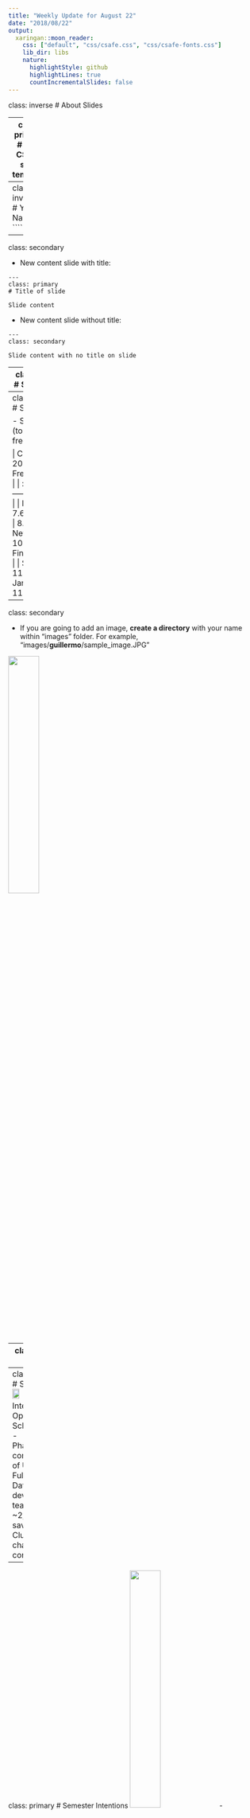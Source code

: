 ```yaml
---
title: "Weekly Update for August 22"
date: "2018/08/22"
output:
  xaringan::moon_reader:
    css: ["default", "css/csafe.css", "css/csafe-fonts.css"]
    lib_dir: libs
    nature:
      highlightStyle: github
      highlightLines: true
      countIncrementalSlides: false
---
```



class: inverse
# About Slides

---
class: primary 
# New CSAFE slide template

We're now using [`xaringan`](https://github.com/yihui/xaringan)

What's changed: 

- New person slide: 

````
---
class: inverse
# Your Name
````

---
class: secondary

- New content slide with title: 

````
---
class: primary
# Title of slide 

Slide content
````

- New content slide without title: 

````
---
class: secondary

Slide content with no title on slide
````

---
class: inverse
# Sample User

---
class: primary
# Sample Slide

- Sample Table (top press freedom index):

| Country      | 2018 Press Freedom Index |
| :----------- | :----------------------- |
| Norway       | 7.63   |
| Sweden       | 8.31   |
| Netherlands  | 10.01  |
| Finland      | 10.26  |
| Switzerland  | 11.27  |
| Jamaica      | 11.33  |                 



---
class: secondary

- If you are going to add an image, **create a directory** with your name within "images" folder. For example, "images/**guillermo**/sample_image.JPG"


 <img src = "images/guillermo/sample_image.JPG" width="35%"/>
 
---
class: inverse
# Ben  

---
class: primary
# Summer
<img src = "images/ben/intern_pic.png" width="35%"/>
- Internship at OptumRx in Schaumburg IL
- Pharmaceutical company part of UHG
- Fullstack / Database development in team of 5
- ~2,000,000$ saved
- Linux Club challenges / content  


---
class: primary
# Semester Intentions
<img src = "images/ben/stack.jpg" width="35%"/>
- Collaborate w/Nic & Amy to improve handwriting project
- Develop improvements / features part of algorithm
- Eventually port algorithm through an application portal
- Improve file structure of project   

---
 class: inverse
# Ganesh  

---
class: primary  
# Summer Work  

- Presented Adapting the Chumbley Score poster at AFTE  
- Finished writing the Chumbley paper  (along with Dr. Hofmann)
- Submitted to the Journal of Forensic Sciences  (JFS)
- Got reviewer comments, addressed them and submitting back the responses today 
- Started reviewing basic building blocks for developing an interactive User Interface and Front end for reviewing bullet and land-to-land comparisons.
---
class: primary   
# Fall Semester Goals  

- Taking 2 or 3 classes (Time Series (Stat 551), Optimization in Machine Learning (Com Sc 578X), Cognitive Psychology for Human Computer Interaction (HCI 521))
- Continue with the development of the User Interface
- Explore possibilities of Optimizing the Random Forest wherever possible in the bullet project and implement it.
- Conceptualize the bullet-to-bullet comparison problem for the Chumbley score method.

---
class: inverse
# Kiegan  

---
class: primary  
# Summer Work  

- Presented grooves poster at AFTE  
- Helped Amy run STEMversity in GA  
- Took the PhD written prelim   
    - Took a nap after  
- Presented grooves work (talk) at JSM  
- Wrote draft of grooves ID paper for AFTE journal  
- Started using more sophisticated techniques on grooves  
    - Results coming soon to a show-and-tell near you! ;)  

---
class: primary   
# Fall Semester Goals  

- Submit to AFTE journal  
- Complete writing of Chapman & Hall book  
    - Working on this from home T/Th  
- Write a joint paper with Nate on grooves project  
    - Probably aim for Journal of Forensic Sciences  
    - Compare/contrast of methodologies
    - Downstream impact on the algorithm!  
- Taking one class (Stat 643) and research credits  


---
class: inverse
# Danica  

---
class: primary  
# Summer Work  

- Published a paper in LPR on the difference between common source and specific source  
- Completed a draft paper on the difference between the BF and LR
- Presented my dissertation work at ISBA in Scotland  
- Presented my work on Fiducial Factors at JSM in Vancouver  
- Started experimental design for NIJ Handwriting grant with UCSD & SDSU  
    - Explored algorithms in OpenCV (C++) for feature detection of handwritten images
    - Refined the OpenCV algorithms, including SIFT, to get a score to compare two documents

---
class: primary   
# Fall Semester Goals  

- Submit draft BF vs. LR paper to AOS  
    - Write a follow-up paper to LPR  
- Continue NIJ grant to validate FDE conclusions  
- Work with Amy on the CSAFE Handwriting project  
- Work with Dan Spitzner from UVA on the CSAFE Statistical Foundations project
- Write a paper for LPR on approximations to BFs
- Write a paper on Fiducial Factors with UNC


---
class: inverse
# Susan

---
class: primary
# Summer Work

- `x3ptools` and `bulletxtrctr` unit tests
- Truthiness study - do people inherently believe claims with pictures/graphs?
    - Just about ready to collect data
- Shoeprint Feature Recognition
    - Supervised HS Interns Jenny and Ben - labeling shoe soles w/ geometric elements
    - Labeled images -> Miranda's neural networks
- Longitudinal Shoeprint Database
    - Designed in collaboration with CSSM IT
    
---
class: primary
# Fall Semester Goals

- `x3ptools` and `bulletxtrctr`
    - \> 95% test coverage (if possible)
    - Results database - data provenance
    - Docker or packrat to ensure environment reproducibility
- Truthiness study data collection
- Paper with Miranda (Creative Component):    
one-hot Convolutional NN for shoeprint feature recognition
- Longitudinal Shoeprint Database
    - Functioning well enough to present at AAFS in Feb
    
    
---
class: inverse
# Miranda

---
class: primary
# Summer Work

- Helped Jimmy with data collection for longitudinal shoe study
- Attended AFTE to help with booth and learn about pattern evidence analysis from the examiner's perspective
- Learned about convolutional neural networks and trained them on shoe images
    - So far, single-label
- Helped Susan design Truthiness study

---
class: primary
# Fall Semester Goals

- Develop methods to train "one-hot" neural networks for multi-label classification
- Write paper on network training and results (ideally also a Creative Component)
- Continue to help with truthiness data collection
    
---
class: inverse
# Nate
---

class: primary
# Summer Work
- Defended MS/prepared CC for journal submission
- Ran preliminary analyses for dissertation/predictive policing
- Pivoted goals on SLR project and began research/work related to said goals
- Wrote code for groove changepoint detection algorithm
---
class: primary
# Fall Semester Goals
- Verify theoretical basis for current SLR goals and begin experiments on simulated data 
- Finish groove changepoint detection algorithm version 2 and test on all available data
- Write paper with Kiegan on groove results

---
class: inverse
# Sam

---
class: primary
# Summer work

- Led the REU: 6 students, 2 groups: one on handwriting, one on human factors
- Co-wrote presentation for Alicia, Hal & others for a presentation to the ABA 
- Chaired a SAFE session at JSM 
- Presented thesis work @ JSM 
- Started writing book funded by ROpenSci Fellowship

![](https://pbs.twimg.com/media/DhwoqrvV4AUp-yy.jpg)


---
class: primary
# Fall semester plans: 

- publish papers from thesis 
- writing R packages with SP
    + glass 
    + shoes
    + "uncertainty pyramid" stuff with SL & HI
- working on book funded by ROpenSci Fellowship 
- narrowing down topics & formats for new CSAFE training materials 
- writing "Ten Simple Rules for..." articles with DO
    + statisticians doing forensic science
    + forensic scientists doing statistics
    + [legal professionals encountering statistics](https://github.com/CSAFE-ISU/slides/issues/2)

---
class: inverse
# Guillermo

---
class: primary
# This Summer

- Processing and cleaning Shoeprints Database
  + Vinyl pictures: Modified Python program to rename them and created R program to check that name is correct.
  + MatScan files: wrote AutoIt script to automatically extract files and made R program to name them accordingly (plus I wrote some programs to generate our own images and GIFs that will not be included in the database).
  
- Make changes to IRB (and there are still some pending changes)

- Registration of 3D scans of shoeprints

---
class: primary
# Plans for this Fall

- Complete adaptation of registration of 3D scans in R and perform analysis

- Complete shiny app for 2D outsole scans registration

- Write paper of the database which must include some data analysis

- Write paper on speaker recognition (w/Vianey Leos)
=======
    
---
class: inverse
# James
---

class: primary
# Summer work

* Completed the final round of data collection on the 160 shoes
   + Poster at the All Hands Meeting
* Reviewed all files (20,000) for naming and type errors
   + over 5,300 errors
   + 5 left (have been passed to Guillermo)
* Reviewed and cleaned the survey data from the Longitudinal Study
* Developed drafts of new data collection procedures
   + HS Inters Ben and Jenny wrote initial procedures
   + Discussion, testing, and further research  
* IAI with Harlie - Booth

<img src = "images/James/Cast2_Nike_Left_Mud_Image2.JPG" width="20%"/>
   
---

class: primary
# This Fall

* Phase 2 of Data Collection for the shoe database 
   + Currently waiting on feedback from the DCI
   + Further tuning of our new procedures
   + Develop a strict outline for how data collection will be done
* Beginning my masters work
   + GDCB 510 (Transmission Genetics)
   + Soc. 590 (Independent Study Research)
   + Gen. 409 (Molecular Genetics)
   + Possible independent paper into Stationary Serial Homicide
   

